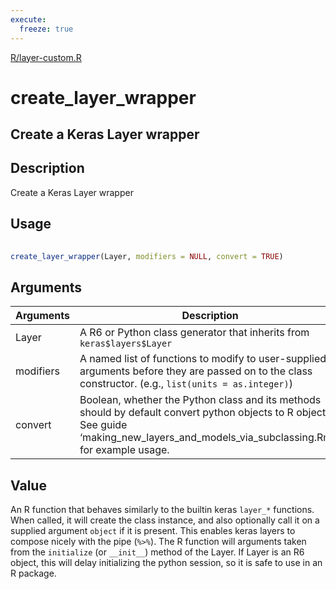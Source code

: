 ```yaml
---
execute:
  freeze: true
---
```


[R/layer-custom.R](https://github.com/rstudio/keras//blob/main/R/layer-custom.R#L196) 

# create_layer_wrapper

## Create a Keras Layer wrapper

## Description
 Create a Keras Layer wrapper 


## Usage
```r
 
create_layer_wrapper(Layer, modifiers = NULL, convert = TRUE) 
```

## Arguments
|Arguments|Description|
|---|---|
| Layer | A R6 or Python class generator that inherits from `keras$layers$Layer` |
| modifiers | A named list of functions to modify to user-supplied arguments before they are passed on to the class constructor. (e.g., `list(units = as.integer)`) |
| convert | Boolean, whether the Python class and its methods should by default convert python objects to R objects.  See guide 'making_new_layers_and_models_via_subclassing.Rmd' for example usage. |



## Value
 An R function that behaves similarly to the builtin keras `layer_*` functions. When called, it will create the class instance, and also optionally call it on a supplied argument `object` if it is present. This enables keras layers to compose nicely with the pipe (`%>%`).  The R function will arguments taken from the `initialize` (or `__init__`) method of the Layer.  If Layer is an R6 object, this will delay initializing the python session, so it is safe to use in an R package. 




